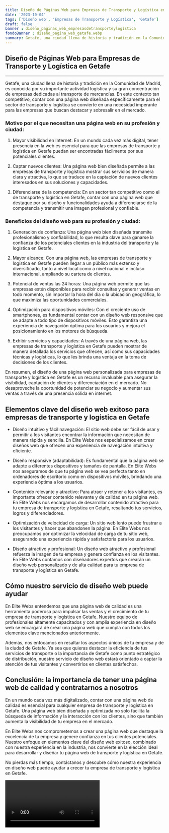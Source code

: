 ```yaml
---
title: Diseño de Páginas Web para Empresas de Transporte y Logística en Getafe
date: '2023-10-04'
tags: ['Diseño web', 'Empresas de Transporte y Logística', 'Getafe']
draft: false
banner : diseño_paginas_web_empresasdetransporteylogística
fondoBanner : diseño_pagina_web_getafe.webp
summary: Getafe, una ciudad llena de historia y tradición en la Comunidad de Madrid, es conocida por su importante actividad logística y su gran concentración de empresas dedicadas al transporte de mercancías. En este contexto tan competitivo, contar con una página web diseñada específicamente para el sector de transporte y logística se convierte en una necesidad imperante para las empresas que buscan destacar y sobresalir en el mercado.
---
```


## **Diseño de Páginas Web para Empresas de Transporte y Logística en Getafe**
---

Getafe, una ciudad llena de historia y tradición en la Comunidad de Madrid, es conocida por su importante actividad logística y su gran concentración de empresas dedicadas al transporte de mercancías. En este contexto tan competitivo, contar con una página web diseñada específicamente para el sector de transporte y logística se convierte en una necesidad imperante para las empresas que buscan destacar y sobresalir en el mercado.

### **Motivo por el que necesitan una página web en su profesión y ciudad:**

1. Mayor visibilidad en Internet: En un mundo cada vez más digital, tener presencia en la web es esencial para que las empresas de transporte y logística en Getafe puedan ser encontradas fácilmente por sus potenciales clientes.

2. Captar nuevos clientes: Una página web bien diseñada permite a las empresas de transporte y logística mostrar sus servicios de manera clara y atractiva, lo que se traduce en la captación de nuevos clientes interesados en sus soluciones y capacidades.

3. Diferenciarse de la competencia: En un sector tan competitivo como el de transporte y logística en Getafe, contar con una página web que destaque por su diseño y funcionalidades ayuda a diferenciarse de la competencia y transmitir una imagen profesional y confiable.

### **Beneficios del diseño web para su profesión y ciudad:**

1. Generación de confianza: Una página web bien diseñada transmite profesionalismo y confiabilidad, lo que resulta clave para ganarse la confianza de los potenciales clientes en la industria del transporte y la logística en Getafe.

2. Mayor alcance: Con una página web, las empresas de transporte y logística en Getafe pueden llegar a un público más extenso y diversificado, tanto a nivel local como a nivel nacional e incluso internacional, ampliando su cartera de clientes.

3. Potencial de ventas las 24 horas: Una página web permite que las empresas estén disponibles para recibir consultas y generar ventas en todo momento, sin importar la hora del día o la ubicación geográfica, lo que maximiza las oportunidades comerciales.

4. Optimización para dispositivos móviles: Con el creciente uso de smartphones, es fundamental contar con un diseño web responsive que se adapte a todo tipo de dispositivos móviles. Esto garantiza una experiencia de navegación óptima para los usuarios y mejora el posicionamiento en los motores de búsqueda.

5. Exhibir servicios y capacidades: A través de una página web, las empresas de transporte y logística en Getafe pueden mostrar de manera detallada los servicios que ofrecen, así como sus capacidades técnicas y logísticas, lo que les brinda una ventaja en la toma de decisiones de los clientes.

En resumen, el diseño de una página web personalizada para empresas de transporte y logística en Getafe es un recurso invaluable para asegurar la visibilidad, captación de clientes y diferenciación en el mercado. No desaproveche la oportunidad de potenciar su negocio y aumentar sus ventas a través de una presencia sólida en internet.

<GifSeo />

<Cta />

## Elementos clave del diseño web exitoso para empresas de transporte y logística en Getafe

- Diseño intuitivo y fácil navegación: El sitio web debe ser fácil de usar y permitir a los visitantes encontrar la información que necesitan de manera rápida y sencilla. En Elite Webs nos especializamos en crear diseños web que ofrecen una experiencia de navegación intuitiva y eficiente.

- Diseño responsive (adaptabilidad): Es fundamental que la página web se adapte a diferentes dispositivos y tamaños de pantalla. En Elite Webs nos aseguramos de que tu página web se vea perfecta tanto en ordenadores de escritorio como en dispositivos móviles, brindando una experiencia óptima a los usuarios.

- Contenido relevante y atractivo: Para atraer y retener a los visitantes, es importante ofrecer contenido relevante y de calidad en tu página web. En Elite Webs nos encargamos de desarrollar contenido atractivo para tu empresa de transporte y logística en Getafe, resaltando tus servicios, logros y diferenciadores.

- Optimización de velocidad de carga: Un sitio web lento puede frustrar a los visitantes y hacer que abandonen la página. En Elite Webs nos preocupamos por optimizar la velocidad de carga de tu sitio web, asegurando una experiencia rápida y satisfactoria para los usuarios.

- Diseño atractivo y profesional: Un diseño web atractivo y profesional refuerza la imagen de tu empresa y genera confianza en los visitantes. En Elite Webs contamos con diseñadores expertos que crearán un diseño web personalizado y de alta calidad para tu empresa de transporte y logística en Getafe.

## Cómo nuestro servicio de diseño web puede ayudar

En Elite Webs entendemos que una página web de calidad es una herramienta poderosa para impulsar las ventas y el crecimiento de tu empresa de transporte y logística en Getafe. Nuestro equipo de profesionales altamente capacitados y con amplia experiencia en diseño web se encargará de crear una página web que cumpla con todos los elementos clave mencionados anteriormente.

Además, nos enfocamos en resaltar los aspectos únicos de tu empresa y de la ciudad de Getafe. Ya sea que quieras destacar la eficiencia de tus servicios de transporte o la importancia de Getafe como punto estratégico de distribución, nuestro servicio de diseño web estará orientado a captar la atención de tus visitantes y convertirlos en clientes satisfechos.

## Conclusión: la importancia de tener una página web de calidad y contratarnos a nosotros

En un mundo cada vez más digitalizado, contar con una página web de calidad es esencial para cualquier empresa de transporte y logística en Getafe. Una página web bien diseñada y optimizada no solo facilita la búsqueda de información y la interacción con los clientes, sino que también aumenta la visibilidad de tu empresa en el mercado.

En Elite Webs nos comprometemos a crear una página web que destaque la excelencia de tu empresa y genere confianza en tus clientes potenciales. Nuestro enfoque en elementos clave del diseño web exitoso, combinado con nuestra experiencia en la industria, nos convierte en la elección ideal para desarrollar y diseñar tu página web de transporte y logística en Getafe.

No pierdas más tiempo, contáctanos y descubre cómo nuestra experiencia en diseño web puede ayudar a crecer tu empresa de transporte y logística en Getafe.

<Video />

<CtaBot job='Empresas de Transporte y Logística' city='Getafe'/>

<Gmaps query='Getafe+españa+maps' />